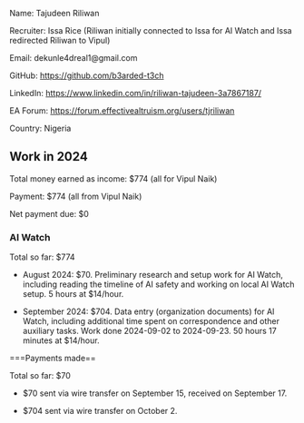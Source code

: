 Name: Tajudeen Riliwan

Recruiter: Issa Rice (Riliwan initially connected to Issa for AI Watch and Issa redirected Riliwan to Vipul)

Email: dekunle4dreal1@gmail.com

GitHub: https://github.com/b3arded-t3ch

LinkedIn: https://www.linkedin.com/in/riliwan-tajudeen-3a7867187/

EA Forum: https://forum.effectivealtruism.org/users/tjriliwan

Country: Nigeria

==Work in 2024==

Total money earned as income: $774 (all for Vipul Naik)

Payment: $774 (all from Vipul Naik)

Net payment due: $0

===AI Watch===

Total so far: $774

* August 2024: $70. Preliminary research and setup work for AI Watch, including reading the timeline of AI safety and working on local AI Watch setup. 5 hours at $14/hour.

* September 2024: $704. Data entry (organization documents) for AI Watch, including additional time spent on correspondence and other auxiliary tasks. Work done 2024-09-02 to 2024-09-23. 50 hours 17 minutes at $14/hour.

===Payments made==

Total so far: $70

* $70 sent via wire transfer on September 15, received on September 17.

* $704 sent via wire transfer on October 2.
